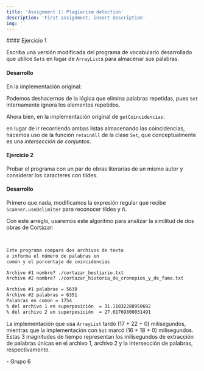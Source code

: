 ```yaml
---
title: 'Assignment 1: Plagiarism detection'
description: 'First assignment, insert description'
img: ''
---
```



<WeekLayout h1_title='Detector antiplagio' main_id='#logic-parser' n_week={1}>
  #### Ejercicio 1

  Escriba una versión modificada del programa de vocabulario desarrollado que
  utilice `Set`s en lugar de `ArrayList`s para almacenar sus palabras.

  #### Desarrollo

  En la implementación original:

  <Snippet file='AntiplagioV1.java' line_start={23} line_end={45} />

  Podemos deshacernos de la lógica que elimina palabras repetidas, pues `Set`
  internamente ignora los elementos repetidos.

  <Snippet file='AntiplagioV2.java' line_start={23} line_end={33} />

  Ahora bien, en la implementación original de `getCoincidencias`:

  <Snippet file='AntiplagioV1.java' line_start={47} line_end={65} />

  en lugar de ir recorriendo
  ambas listas almacenando las coincidencias, hacemos uso de la función
  `retainAll` de la clase `Set`, que conceptualmente es una *intersección de
  conjuntos*.

  <Snippet file='AntiplagioV2.java' line_start={35} line_end={39} />

  #### Ejercicio 2

  Probar el programa con un par de obras literarias de un mismo autor y considerar
  los caracteres con tildes.

  #### Desarrollo

  Primero que nada, modificamos la expresión regular que recibe `Scanner.useDelimiter`
  para reconocer tildes y ñ.

  <Snippet file='AntiplagioV3.java' line_start={23} line_end={33} />

  Con este arreglo, usaremos este algoritmo para analizar la similitud de dos obras
  de Cortázar:

  <FileButton file='cortazar_bestiario.txt' />
  <br />
  <FileButton file='cortazar_historia_de_cronopios_y_de_fama.txt' />

  ```txt
  Este programa compara dos archivos de texto
  e informa el número de palabras en
  común y el porcentaje de coincidencias

  Archivo #1 nombre? ./cortazar_bestiario.txt
  Archivo #2 nombre? ./cortazar_historia_de_cronopios_y_de_fama.txt

  Archivo #1 palabras = 5638
  Archivo #2 palabras = 6351
  Palabras en común = 1754
  % del archivo 1 en superposición  = 31.11032280950692
  % del archivo 2 en superposición  = 27.61769800031491
  ```

  La implementación que usa `ArrayList` tardó (17 + 22 + 0) milisegundos, mientras que la
  implementación con `Set` marcó (16 + 18 + 0) milisegundos. Estas 3 magnitudes de tiempo
  representan los milisegundos de extracción de palabras únicas en el archivo 1, archivo 2
  y la intersección de palabras, respectivamente.

  \- Grupo 6

</WeekLayout>
